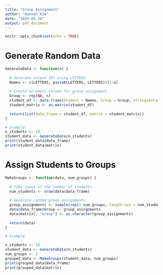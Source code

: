 ```yaml
---
title: "Group Assignment"
author: "Hannah Kim"
date: "2024-05-28"
output: pdf_document
---
```


```r
knitr::opts_chunk$set(echo = TRUE)
```

# Generate Random Data

```r
GenerateData <- function(n) {
  
  # Generate unique IDs using LETTERS
  Names <- c(LETTERS, paste0(LETTERS, LETTERS))[1:n]
  
  # Create an empty column for group assignment
  Group <- rep(NA, n)
  student_df <- data.frame(Student = Names, Group = Group, stringsAsFactors = FALSE)
  student_matrix <- as.matrix(student_df)
  
  return(list(data_frame = student_df, matrix = student_matrix))
}

# Example
n_students <- 10
student_data <- GenerateData(n_students)
print(student_data$data_frame)
print(student_data$matrix)

```

# Assign Students to Groups

```r
MakeGroups <- function(data, num_groups) {
  
  # Take input of the number of students
  num_students <- nrow(data$data_frame)
  
  # Generate random group assignments
  group_assignments <- sample(rep(1:num_groups, length.out = num_students))
  data$data_frame$Group <- group_assignments
  data$matrix[, "Group"] <- as.character(group_assignments)
  
  return(data)
}

# Example

n_students <- 10
student_data <- GenerateData(n_students)
num_groups <- 3
grouped_data <- MakeGroups(student_data, num_groups)
print(grouped_data$data_frame)
print(grouped_data$matrix)
```

